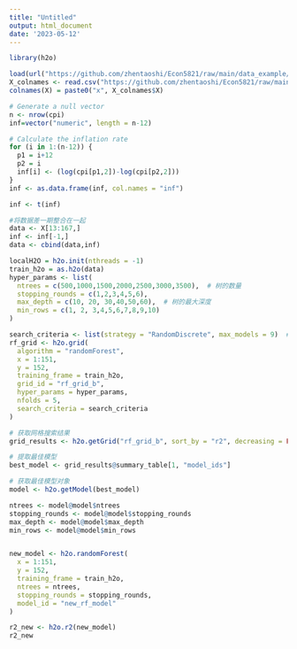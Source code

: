```yaml
---
title: "Untitled"
output: html_document
date: '2023-05-12'
---
```


```r
library(h2o)

load(url("https://github.com/zhentaoshi/Econ5821/raw/main/data_example/dataset_inf.Rdata"))
X_colnames <- read.csv("https://github.com/zhentaoshi/Econ5821/raw/main/data_example/X_colnames.csv")
colnames(X) = paste0("x", X_colnames$X)
```

```r
# Generate a null vector
n <- nrow(cpi)
inf=vector("numeric", length = n-12)

# Calculate the inflation rate
for (i in 1:(n-12)) {
  p1 = i+12
  p2 = i
  inf[i] <- (log(cpi[p1,2])-log(cpi[p2,2]))
}
inf <- as.data.frame(inf, col.names = "inf")

inf <- t(inf)

```

```r
#将数据差一期整合在一起
data <- X[13:167,]
inf <- inf[-1,]
data <- cbind(data,inf)

```



```r
localH2O = h2o.init(nthreads = -1) 
train_h2o = as.h2o(data)
hyper_params <- list(
  ntrees = c(500,1000,1500,2000,2500,3000,3500),  # 树的数量
  stopping_rounds = c(1,2,3,4,5,6),
  max_depth = c(10, 20, 30,40,50,60),  # 树的最大深度
  min_rows = c(1, 2, 3,4,5,6,7,8,9,10)
)

search_criteria <- list(strategy = "RandomDiscrete", max_models = 9)  # 搜索策略和最大模型数
rf_grid <- h2o.grid(
  algorithm = "randomForest",
  x = 1:151,
  y = 152,
  training_frame = train_h2o,
  grid_id = "rf_grid_b",
  hyper_params = hyper_params,
  nfolds = 5,
  search_criteria = search_criteria
)

# 获取网格搜索结果
grid_results <- h2o.getGrid("rf_grid_b", sort_by = "r2", decreasing = FALSE)

# 提取最佳模型
best_model <- grid_results@summary_table[1, "model_ids"]

# 获取最佳模型对象
model <- h2o.getModel(best_model)

ntrees <- model@model$ntrees
stopping_rounds <- model@model$stopping_rounds
max_depth <- model@model$max_depth
min_rows <- model@model$min_rows


new_model <- h2o.randomForest(
  x = 1:151,
  y = 152,
  training_frame = train_h2o,
  ntrees = ntrees,
  stopping_rounds = stopping_rounds,
  model_id = "new_rf_model"
)


```

```r

r2_new <- h2o.r2(new_model)
r2_new

```


